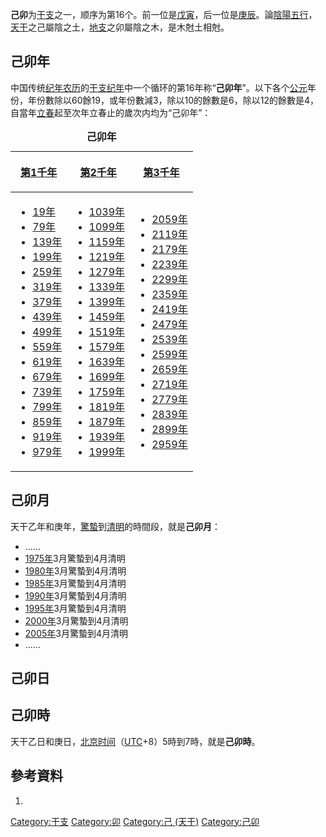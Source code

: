 {{Ganzhi-1}}

'''己卯'''为[[干支|干支]]之一，顺序为第16个。前一位是[[戊寅|戊寅]]，后一位是[[庚辰|庚辰]]。論[[陰陽|陰陽]][[五行|五行]]，[[天干|天干]]之己屬陰之土，[[地支|地支]]之卯屬陰之木，是木尅土相尅。

==己卯年==
中国传统[[纪年|纪年]][[农历|农历]]的[[干支纪年|干支纪年]]中一个循环的第16年称“'''己卯年'''”。以下各个[[公元|公元]]年份，年份數除以60餘19，或年份數減3，除以10的餘數是6，除以12的餘數是4，自當年[[立春|立春]]起至次年立春止的歲次内均为“己卯年”：

{| class="wikitable"
|+'''己卯年'''
|-
![[第1千年|第1千年]]!![[第2千年|第2千年]]!![[第3千年|第3千年]]
|-
|
*[[19年|19年]]
*[[79年|79年]]
*[[139年|139年]]
*[[199年|199年]]
*[[259年|259年]]
*[[319年|319年]]
*[[379年|379年]]
*[[439年|439年]]
*[[499年|499年]]
*[[559年|559年]]
*[[619年|619年]]
*[[679年|679年]]
*[[739年|739年]]
*[[799年|799年]]
*[[859年|859年]]
*[[919年|919年]]
*[[979年|979年]]
|
*[[1039年|1039年]]
*[[1099年|1099年]]
*[[1159年|1159年]]
*[[1219年|1219年]]
*[[1279年|1279年]]
*[[1339年|1339年]]
*[[1399年|1399年]]
*[[1459年|1459年]]
*[[1519年|1519年]]
*[[1579年|1579年]]
*[[1639年|1639年]]
*[[1699年|1699年]]
*[[1759年|1759年]]
*[[1819年|1819年]]
*[[1879年|1879年]]
*[[1939年|1939年]]
*[[1999年|1999年]]
|
*[[2059年|2059年]]
*[[2119年|2119年]]
*[[2179年|2179年]]
*[[2239年|2239年]]
*[[2299年|2299年]]
*[[2359年|2359年]]
*[[2419年|2419年]]
*[[2479年|2479年]]
*[[2539年|2539年]]
*[[2599年|2599年]]
*[[2659年|2659年]]
*[[2719年|2719年]]
*[[2779年|2779年]]
*[[2839年|2839年]]
*[[2899年|2899年]]
*[[2959年|2959年]]
|}

==己卯月==
天干乙年和庚年，[[驚蟄|驚蟄]]到[[清明|清明]]的時間段，就是'''己卯月'''：

*……
*[[1975年|1975年]]3月驚蟄到4月清明
*[[1980年|1980年]]3月驚蟄到4月清明
*[[1985年|1985年]]3月驚蟄到4月清明
*[[1990年|1990年]]3月驚蟄到4月清明
*[[1995年|1995年]]3月驚蟄到4月清明
*[[2000年|2000年]]3月驚蟄到4月清明
*[[2005年|2005年]]3月驚蟄到4月清明
*……

==己卯日==
{{平年干支紀日	
|J101=	70年、150年、230年、310年、390年、470年、550年、630年、710年、790年、870年、950年、1030年、1110年、1190年、1270年、1350年、1430年、1510年、1590年、……
|J102=	47年、127年、207年、287年、367年、447年、527年、607年、687年、767年、847年、927年、1007年、1087年、1167年、1247年、1327年、1407年、1487年、1567年、……
|J103=	81年、161年、241年、321年、401年、481年、561年、641年、721年、801年、881年、961年、1041年、1121年、1201年、1281年、1361年、1441年、1521年、1601年、……
|J104=	58年、138年、218年、298年、378年、458年、538年、618年、698年、778年、858年、938年、1018年、1098年、1178年、1258年、1338年、1418年、1498年、1578年、……
|J105=	35年、115年、195年、275年、355年、435年、515年、595年、675年、755年、835年、915年、995年、1075年、1155年、1235年、1315年、1395年、1475年、1555年、……
|J106=	69年、149年、229年、309年、389年、469年、549年、629年、709年、789年、869年、949年、1029年、1109年、1189年、1269年、1349年、1429年、1509年、1589年、……
|J107=	46年、126年、206年、286年、366年、446年、526年、606年、686年、766年、846年、926年、1006年、1086年、1166年、1246年、1326年、1406年、1486年、1566年、……
|J108=	23年、103年、183年、263年、343年、423年、503年、583年、663年、743年、823年、903年、983年、1063年、1143年、1223年、1303年、1383年、1463年、1543年、1623年、……
|J109=	57年、137年、217年、297年、377年、457年、537年、617年、697年、777年、857年、937年、1017年、1097年、1177年、1257年、1337年、1417年、1497年、1577年、……
|J110=	34年、114年、194年、274年、354年、434年、514年、594年、674年、754年、834年、914年、994年、1074年、1154年、1234年、1314年、1394年、1474年、1554年、……
|J111=	11年、91年、171年、251年、331年、411年、491年、571年、651年、731年、811年、891年、971年、1051年、1131年、1211年、1291年、1371年、1451年、1531年、1611年、……
|J112=	45年、125年、205年、285年、365年、445年、525年、605年、685年、765年、845年、925年、1005年、1085年、1165年、1245年、1325年、1405年、1485年、1565年、……
|J113=	22年、102年、182年、262年、342年、422年、502年、582年、662年、742年、822年、902年、982年、1062年、1142年、1222年、1302年、1382年、1462年、1542年、1622年、……
|J114=	79年、159年、239年、319年、399年、479年、559年、639年、719年、799年、879年、959年、1039年、1119年、1199年、1279年、1359年、1439年、1519年、1599年、……
|J115=	33年、113年、193年、273年、353年、433年、513年、593年、673年、753年、833年、913年、993年、1073年、1153年、1233年、1313年、1393年、1473年、1553年、……
|J116=	10年、90年、170年、250年、330年、410年、490年、570年、650年、730年、810年、890年、970年、1050年、1130年、1210年、1290年、1370年、1450年、1530年、1610年、……
|J117=	67年、147年、227年、307年、387年、467年、547年、627年、707年、787年、867年、947年、1027年、1107年、1187年、1267年、1347年、1427年、1507年、1587年、……
|J118=	21年、101年、181年、261年、341年、421年、501年、581年、661年、741年、821年、901年、981年、1061年、1141年、1221年、1301年、1381年、1461年、1541年、1621年、……
|J119=	78年、158年、238年、318年、398年、478年、558年、638年、718年、798年、878年、958年、1038年、1118年、1198年、1278年、1358年、1438年、1518年、1598年、……
|J120=	55年、135年、215年、295年、375年、455年、535年、615年、695年、775年、855年、935年、1015年、1095年、1175年、1255年、1335年、1415年、1495年、1575年、……
|J121=	9年、89年、169年、249年、329年、409年、489年、569年、649年、729年、809年、889年、969年、1049年、1129年、1209年、1289年、1369年、1449年、1529年、1609年、……
|J122=	66年、146年、226年、306年、386年、466年、546年、626年、706年、786年、866年、946年、1026年、1106年、1186年、1266年、1346年、1426年、1506年、1586年、……
|J123=	43年、123年、203年、283年、363年、443年、523年、603年、683年、763年、843年、923年、1003年、1083年、1163年、1243年、1323年、1403年、1483年、1563年、……
|J124=	77年、157年、237年、317年、397年、477年、557年、637年、717年、797年、877年、957年、1037年、1117年、1197年、1277年、1357年、1437年、1517年、1597年、……
|J125=	54年、134年、214年、294年、374年、454年、534年、614年、694年、774年、854年、934年、1014年、1094年、1174年、1254年、1334年、1414年、1494年、1574年、……
|J126=	31年、111年、191年、271年、351年、431年、511年、591年、671年、751年、831年、911年、991年、1071年、1151年、1231年、1311年、1391年、1471年、1551年、……
|J127=	65年、145年、225年、305年、385年、465年、545年、625年、705年、785年、865年、945年、1025年、1105年、1185年、1265年、1345年、1425年、1505年、1585年、……
|J128=	42年、122年、202年、282年、362年、442年、522年、602年、682年、762年、842年、922年、1002年、1082年、1162年、1242年、1322年、1402年、1482年、1562年、……
|J129=	19年、99年、179年、259年、339年、419年、499年、579年、659年、739年、819年、899年、979年、1059年、1139年、1219年、1299年、1379年、1459年、1539年、1619年、……
|J130=	53年、133年、213年、293年、373年、453年、533年、613年、693年、773年、853年、933年、1013年、1093年、1173年、1253年、1333年、1413年、1493年、1573年、……
|J131=	30年、110年、190年、270年、350年、430年、510年、590年、670年、750年、830年、910年、990年、1070年、1150年、1230年、1310年、1390年、1470年、1550年、……
|J201=	7年、87年、167年、247年、327年、407年、487年、567年、647年、727年、807年、887年、967年、1047年、1127年、1207年、1287年、1367年、1447年、1527年、1607年、……
|J202=	41年、121年、201年、281年、361年、441年、521年、601年、681年、761年、841年、921年、1001年、1081年、1161年、1241年、1321年、1401年、1481年、1561年、……
|J203=	18年、98年、178年、258年、338年、418年、498年、578年、658年、738年、818年、898年、978年、1058年、1138年、1218年、1298年、1378年、1458年、1538年、1618年、……
|J204=	75年、155年、235年、315年、395年、475年、555年、635年、715年、795年、875年、955年、1035年、1115年、1195年、1275年、1355年、1435年、1515年、1595年、……
|J205=	29年、109年、189年、269年、349年、429年、509年、589年、669年、749年、829年、909年、989年、1069年、1149年、1229年、1309年、1389年、1469年、1549年、……
|J206=	6年、86年、166年、246年、326年、406年、486年、566年、646年、726年、806年、886年、966年、1046年、1126年、1206年、1286年、1366年、1446年、1526年、1606年、……
|J207=	63年、143年、223年、303年、383年、463年、543年、623年、703年、783年、863年、943年、1023年、1103年、1183年、1263年、1343年、1423年、1503年、1583年、……
|J208=	17年、97年、177年、257年、337年、417年、497年、577年、657年、737年、817年、897年、977年、1057年、1137年、1217年、1297年、1377年、1457年、1537年、1617年、……
|J209=	74年、154年、234年、314年、394年、474年、554年、634年、714年、794年、874年、954年、1034年、1114年、1194年、1274年、1354年、1434年、1514年、1594年、……
|J210=	51年、131年、211年、291年、371年、451年、531年、611年、691年、771年、851年、931年、1011年、1091年、1171年、1251年、1331年、1411年、1491年、1571年、……
|J211=	5年、85年、165年、245年、325年、405年、485年、565年、645年、725年、805年、885年、965年、1045年、1125年、1205年、1285年、1365年、1445年、1525年、1605年、……
|J212=	62年、142年、222年、302年、382年、462年、542年、622年、702年、782年、862年、942年、1022年、1102年、1182年、1262年、1342年、1422年、1502年、1582年、……
|J213=	39年、119年、199年、279年、359年、439年、519年、599年、679年、759年、839年、919年、999年、1079年、1159年、1239年、1319年、1399年、1479年、1559年、……
|J214=	73年、153年、233年、313年、393年、473年、553年、633年、713年、793年、873年、953年、1033年、1113年、1193年、1273年、1353年、1433年、1513年、1593年、……
|J215=	50年、130年、210年、290年、370年、450年、530年、610年、690年、770年、850年、930年、1010年、1090年、1170年、1250年、1330年、1410年、1490年、1570年、……
|J216=	27年、107年、187年、267年、347年、427年、507年、587年、667年、747年、827年、907年、987年、1067年、1147年、1227年、1307年、1387年、1467年、1547年、……
|J217=	61年、141年、221年、301年、381年、461年、541年、621年、701年、781年、861年、941年、1021年、1101年、1181年、1261年、1341年、1421年、1501年、1581年、……
|J218=	38年、118年、198年、278年、358年、438年、518年、598年、678年、758年、838年、918年、998年、1078年、1158年、1238年、1318年、1398年、1478年、1558年、……
|J219=	15年、95年、175年、255年、335年、415年、495年、575年、655年、735年、815年、895年、975年、1055年、1135年、1215年、1295年、1375年、1455年、1535年、1615年、……
|J220=	49年、129年、209年、289年、369年、449年、529年、609年、689年、769年、849年、929年、1009年、1089年、1169年、1249年、1329年、1409年、1489年、1569年、……
|J221=	26年、106年、186年、266年、346年、426年、506年、586年、666年、746年、826年、906年、986年、1066年、1146年、1226年、1306年、1386年、1466年、1546年、……
|J222=	83年、163年、243年、323年、403年、483年、563年、643年、723年、803年、883年、963年、1043年、1123年、1203年、1283年、1363年、1443年、1523年、1603年、……
|J223=	37年、117年、197年、277年、357年、437年、517年、597年、677年、757年、837年、917年、997年、1077年、1157年、1237年、1317年、1397年、1477年、1557年、……
|J224=	14年、94年、174年、254年、334年、414年、494年、574年、654年、734年、814年、894年、974年、1054年、1134年、1214年、1294年、1374年、1454年、1534年、1614年、……
|J225=	71年、151年、231年、311年、391年、471年、551年、631年、711年、791年、871年、951年、1031年、1111年、1191年、1271年、1351年、1431年、1511年、1591年、……
|J226=	25年、105年、185年、265年、345年、425年、505年、585年、665年、745年、825年、905年、985年、1065年、1145年、1225年、1305年、1385年、1465年、1545年、……
|J227=	82年、162年、242年、322年、402年、482年、562年、642年、722年、802年、882年、962年、1042年、1122年、1202年、1282年、1362年、1442年、1522年、1602年、……
|J228=	59年、139年、219年、299年、379年、459年、539年、619年、699年、779年、859年、939年、1019年、1099年、1179年、1259年、1339年、1419年、1499年、1579年、……
|J301=	13年、93年、173年、253年、333年、413年、493年、573年、653年、733年、813年、893年、973年、1053年、1133年、1213年、1293年、1373年、1453年、1533年、1613年、……
|G101=	1649年、1775年、1878年、1901年、1981年、2061年
|G102=	1626年、1729年、1855年、1958年、2038年
|G103=	1603年、1683年、1706年、1786年、1809年、1889年、1935年、2015年、2095年
|G104=	1637年、1763年、1866年、1969年、2049年
|G105=	1614年、1694年、1717年、1797年、1843年、1946年、2026年
|G106=	1591年、1671年、1774年、1877年、1900年、1923年、2003年、2083年
|G107=	1625年、1751年、1854年、1957年、2037年
|G108=	1602年、1682年、1705年、1785年、1831年、1934年、2014年、2094年
|G109=	1659年、1762年、1865年、1911年、1991年、2071年
|G110=	1613年、1693年、1739年、1842年、1945年、2025年
|G111=	1590年、1670年、1773年、1819年、1899年、1922年、2002年、2082年
|G112=	1647年、1750年、1853年、1979年、2059年
|G113=	1601年、1681年、1727年、1830年、1933年、2013年、2093年
|G114=	1658年、1761年、1807年、1887年、1910年、1990年、2070年
|G115=	1635年、1738年、1841年、1967年、2047年
|G116=	1589年、1669年、1715年、1795年、1818年、1898年、1921年、2001年、2081年
|G117=	1646年、1749年、1875年、1978年、2058年
|G118=	1623年、1726年、1829年、1955年、2035年
|G119=	1657年、1703年、1783年、1806年、1886年、1909年、1989年、2069年
|G120=	1634年、1737年、1863年、1966年、2046年
|G121=	1611年、1691年、1714年、1794年、1817年、1897年、1943年、2023年
|G122=	1645年、1771年、1874年、1977年、2057年
|G123=	1622年、1725年、1851年、1954年、2034年
|G124=	1599年、1679年、1702年、1782年、1805年、1885年、1931年、2011年、2091年
|G125=	1633年、1759年、1862年、1965年、2045年
|G126=	1610年、1690年、1713年、1793年、1839年、1942年、2022年
|G127=	1587年、1667年、1770年、1873年、1919年、1999年、2079年
|G128=	1621年、1747年、1850年、1953年、2033年
|G129=	1598年、1678年、1701年、1781年、1827年、1930年、2010年、2090年
|G130=	1655年、1758年、1861年、1907年、1987年、2067年
|G131=	1609年、1689年、1735年、1838年、1941年、2021年
|G201=	1586年、1666年、1769年、1815年、1895年、1918年、1998年、2078年
|G202=	1643年、1746年、1849年、1975年、2055年
|G203=	1597年、1677年、1700年、1723年、1826年、1929年、2009年、2089年
|G204=	1654年、1757年、1803年、1883年、1906年、1986年、2066年
|G205=	1631年、1734年、1837年、1963年、2043年
|G206=	1585年、1665年、1711年、1791年、1814年、1894年、1917年、1997年、2077年、2100年
|G207=	1642年、1745年、1871年、1974年、2054年
|G208=	1619年、1699年、1722年、1825年、1951年、2031年
|G209=	1653年、1779年、1802年、1882年、1905年、1985年、2065年
|G210=	1630年、1733年、1859年、1962年、2042年
|G211=	1607年、1687年、1710年、1790年、1813年、1893年、1939年、2019年、2099年
|G212=	1641年、1767年、1870年、1973年、2053年
|G213=	1618年、1698年、1721年、1847年、1950年、2030年
|G214=	1595年、1675年、1778年、1801年、1881年、1927年、2007年、2087年
|G215=	1629年、1755年、1858年、1961年、2041年
|G216=	1606年、1686年、1709年、1789年、1835年、1938年、2018年、2098年
|G217=	1583年、1663年、1766年、1869年、1915年、1995年、2075年
|G218=	1617年、1697年、1743年、1846年、1949年、2029年
|G219=	1594年、1674年、1777年、1800年、1823年、1926年、2006年、2086年
|G220=	1651年、1754年、1857年、1903年、1983年、2063年
|G221=	1605年、1685年、1731年、1834年、1937年、2017年、2097年
|G222=	1582年、1662年、1765年、1811年、1891年、1914年、1994年、2074年
|G223=	1639年、1742年、1845年、1971年、2051年
|G224=	1593年、1673年、1719年、1799年、1822年、1925年、2005年、2085年
|G225=	1650年、1753年、1879年、1902年、1982年、2062年
|G226=	1627年、1730年、1833年、1959年、2039年
|G227=	1661年、1707年、1787年、1810年、1890年、1913年、1993年、2073年
|G228=	1638年、1741年、1867年、1970年、2050年
|G301=	1615年、1695年、1718年、1798年、1821年、1947年、2027年
}}	
	
{{閏年干支紀日	
|J101=	無
|J102=	無
|J103=	24年、104年、184年、264年、344年、424年、504年、584年、664年、744年、824年、904年、984年、1064年、1144年、1224年、1304年、1384年、1464年、1544年、……
|J104=	無
|J105=	無
|J106=	12年、92年、172年、252年、332年、412年、492年、572年、652年、732年、812年、892年、972年、1052年、1132年、1212年、1292年、1372年、1452年、1532年、……
|J107=	無
|J108=	無
|J109=	80年、160年、240年、320年、400年、480年、560年、640年、720年、800年、880年、960年、1040年、1120年、1200年、1280年、1360年、1440年、1520年、1600年、……
|J110=	無
|J111=	無
|J112=	68年、148年、228年、308年、388年、468年、548年、628年、708年、788年、868年、948年、1028年、1108年、1188年、1268年、1348年、1428年、1508年、1588年、……
|J113=	無
|J114=	無
|J115=	56年、136年、216年、296年、376年、456年、536年、616年、696年、776年、856年、936年、1016年、1096年、1176年、1256年、1336年、1416年、1496年、1576年、……
|J116=	無
|J117=	無
|J118=	44年、124年、204年、284年、364年、444年、524年、604年、684年、764年、844年、924年、1004年、1084年、1164年、1244年、1324年、1404年、1484年、1564年、……
|J119=	無
|J120=	無
|J121=	32年、112年、192年、272年、352年、432年、512年、592年、672年、752年、832年、912年、992年、1072年、1152年、1232年、1312年、1392年、1472年、1552年、……
|J122=	無
|J123=	無
|J124=	20年、100年、180年、260年、340年、420年、500年、580年、660年、740年、820年、900年、980年、1060年、1140年、1220年、1300年、1380年、1460年、1540年、……
|J125=	無
|J126=	無
|J127=	8年、88年、168年、248年、328年、408年、488年、568年、648年、728年、808年、888年、968年、1048年、1128年、1208年、1288年、1368年、1448年、1528年、……
|J128=	無
|J129=	無
|J130=	76年、156年、236年、316年、396年、476年、556年、636年、716年、796年、876年、956年、1036年、1116年、1196年、1276年、1356年、1436年、1516年、1596年、……
|J131=	無
|J201=	無
|J202=	64年、144年、224年、304年、384年、464年、544年、624年、704年、784年、864年、944年、1024年、1104年、1184年、1264年、1344年、1424年、1504年、1584年、……
|J203=	無
|J204=	無
|J205=	52年、132年、212年、292年、372年、452年、532年、612年、692年、772年、852年、932年、1012年、1092年、1172年、1252年、1332年、1412年、1492年、1572年、……
|J206=	無
|J207=	無
|J208=	40年、120年、200年、280年、360年、440年、520年、600年、680年、760年、840年、920年、1000年、1080年、1160年、1240年、1320年、1400年、1480年、1560年、……
|J209=	無
|J210=	無
|J211=	28年、108年、188年、268年、348年、428年、508年、588年、668年、748年、828年、908年、988年、1068年、1148年、1228年、1308年、1388年、1468年、1548年、……
|J212=	無
|J213=	無
|J214=	16年、96年、176年、256年、336年、416年、496年、576年、656年、736年、816年、896年、976年、1056年、1136年、1216年、1296年、1376年、1456年、1536年、……
|J215=	無
|J216=	無
|J217=	84年、164年、244年、324年、404年、484年、564年、644年、724年、804年、884年、964年、1044年、1124年、1204年、1284年、1364年、1444年、1524年、1604年、……
|J218=	無
|J219=	無
|J220=	72年、152年、232年、312年、392年、472年、552年、632年、712年、792年、872年、952年、1032年、1112年、1192年、1272年、1352年、1432年、1512年、1592年、……
|J221=	無
|J222=	無
|J223=	60年、140年、220年、300年、380年、460年、540年、620年、700年、780年、860年、940年、1020年、1100年、1180年、1260年、1340年、1420年、1500年、1580年、……
|J224=	無
|J225=	無
|J226=	48年、128年、208年、288年、368年、448年、528年、608年、688年、768年、848年、928年、1008年、1088年、1168年、1248年、1328年、1408年、1488年、1568年、……
|J227=	無
|J228=	無
|J229=	36年、116年、196年、276年、356年、436年、516年、596年、676年、756年、836年、916年、996年、1076年、1156年、1236年、1316年、1396年、1476年、1556年、……
|G101=	1592年、1672年、1924年、2004年、2084年
|G102=	1752年
|G103=	1832年
|G104=	1660年、1912年、1992年、2072年
|G105=	1740年
|G106=	1820年
|G107=	1648年、1980年、2060年
|G108=	1728年
|G109=	1808年、1888年、2068年
|G110=	1636年、1968年、2048年
|G111=	1716年、1796年
|G112=	1876年
|G113=	1624年、1956年、2036年
|G114=	1704年、1784年
|G115=	1864年
|G116=	1612年、1692年、1944年、2024年
|G117=	1772年
|G118=	1852年
|G119=	1600年、1680年、1932年、2012年、2092年
|G120=	1760年
|G121=	1840年
|G122=	1588年、1668年、1920年、2000年、2080年
|G123=	1748年
|G124=	1828年
|G125=	1656年、1908年、1988年、2068年
|G126=	1736年
|G127=	1816年、1896年
|G128=	1644年、1976年、2056年
|G129=	1724年
|G130=	1804年、1884年、2064年
|G131=	1632年、1964年、2044年
|G201=	1712年、1792年
|G202=	1872年
|G203=	1620年、1952年、2032年
|G204=	1780年
|G205=	1860年
|G206=	1608年、1688年、1940年、2020年
|G207=	1768年
|G208=	1848年
|G209=	1596年、1676年、1928年、2008年、2088年
|G210=	1756年
|G211=	1836年
|G212=	1584年、1664年、1916年、1996年、2076年
|G213=	1744年
|G214=	1824年
|G215=	1652年、1904年、1984年、2064年
|G216=	1732年
|G217=	1812年、1892年、2072年
|G218=	1640年、1972年、2052年
|G219=	1720年
|G220=	1880年
|G221=	1628年、1960年、2040年
|G222=	1708年、1788年
|G223=	1868年
|G224=	1616年、1696年、1948年、2028年
|G225=	1776年
|G226=	1856年
|G227=	1604年、1684年、1936年、2016年、2096年
|G228=	1764年
|G229=	1844年
}}	

==己卯時==
天干乙日和庚日，[[北京时间|北京时间]]（[[协调世界时|UTC]]+8）5時到7時，就是'''己卯時'''。

==參考資料==
#{{中西曆轉換}}

[[Category:干支|Category:干支]]
[[Category:卯|Category:卯]]
[[Category:己_(天干)|Category:己 (天干)]]
[[Category:己卯|Category:己卯]]